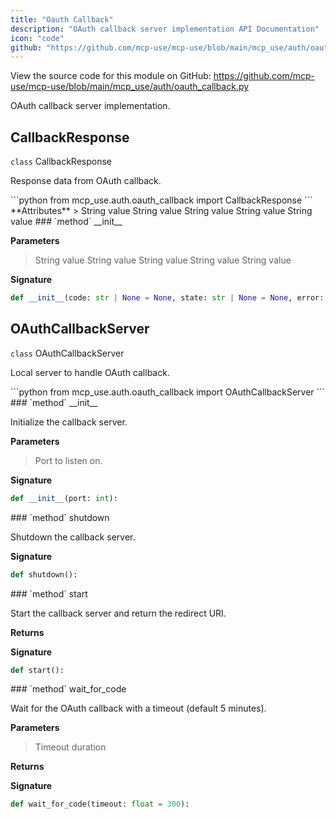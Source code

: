 ```yaml
---
title: "Oauth Callback"
description: "OAuth callback server implementation API Documentation"
icon: "code"
github: "https://github.com/mcp-use/mcp-use/blob/main/mcp_use/auth/oauth_callback.py"
---
```



<Callout type="info" title="Source Code">
View the source code for this module on GitHub: <a href='https://github.com/mcp-use/mcp-use/blob/main/mcp_use/auth/oauth_callback.py' target='_blank' rel='noopener noreferrer'>https://github.com/mcp-use/mcp-use/blob/main/mcp_use/auth/oauth_callback.py</a>
</Callout>

OAuth callback server implementation.

## CallbackResponse

<div>
<RandomGradientBackground className="rounded-lg p-4 w-full h-full rounded-full">
<div className="text-black">
<div className="text-black font-bold text-xl mb-2 mt-8"><code className="!text-black">class</code> CallbackResponse</div>

Response data from OAuth callback.

</div>
</RandomGradientBackground>
```python
from mcp_use.auth.oauth_callback import CallbackResponse
```

<Card type="info">
**Attributes**
>
<ParamField body="code" type="str | None" required="True" >   String value </ParamField>
<ParamField body="state" type="str | None" required="True" >   String value </ParamField>
<ParamField body="error" type="str | None" required="True" >   String value </ParamField>
<ParamField body="error_description" type="str | None" required="True" >   String value </ParamField>
<ParamField body="error_uri" type="str | None" required="True" >   String value </ParamField>

</Card>

<Card type="info">
### `method` __init__

**Parameters**
><ParamField body="code" type="str | None" default="None" >   String value </ParamField>
><ParamField body="state" type="str | None" default="None" >   String value </ParamField>
><ParamField body="error" type="str | None" default="None" >   String value </ParamField>
><ParamField body="error_description" type="str | None" default="None" >   String value </ParamField>
><ParamField body="error_uri" type="str | None" default="None" >   String value </ParamField>

**Signature**
```python wrap
def __init__(code: str | None = None, state: str | None = None, error: str | None = None, error_description: str | None = None, error_uri: str | None = None):
```

</Card>
</div>

## OAuthCallbackServer

<div>
<RandomGradientBackground className="rounded-lg p-4 w-full h-full rounded-full">
<div className="text-black">
<div className="text-black font-bold text-xl mb-2 mt-8"><code className="!text-black">class</code> OAuthCallbackServer</div>

Local server to handle OAuth callback.

</div>
</RandomGradientBackground>
```python
from mcp_use.auth.oauth_callback import OAuthCallbackServer
```

<Card type="info">
### `method` __init__

Initialize the callback server.


**Parameters**
><ParamField body="port" type="int" required="True" >   Port to listen on. </ParamField>

**Signature**
```python wrap
def __init__(port: int):
```

</Card>
<Card type="info">
### `method` shutdown

Shutdown the callback server.


**Signature**
```python wrap
def shutdown():
```

</Card>

<Card type="info">
### `method` start

Start the callback server and return the redirect URI.


**Returns**
><ResponseField name="returns" type="str" />

**Signature**
```python wrap
def start():
```

</Card>

<Card type="info">
### `method` wait_for_code

Wait for the OAuth callback with a timeout (default 5 minutes).


**Parameters**
><ParamField body="timeout" type="float" default="300" >   Timeout duration </ParamField>

**Returns**
><ResponseField name="returns" type="mcp_use.auth.oauth_callback.CallbackResponse" />

**Signature**
```python wrap
def wait_for_code(timeout: float = 300):
```

</Card>

</div>

